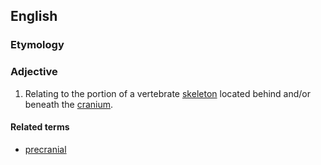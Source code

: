 ==English==

===Etymology===
{{prefix|post|cranial|lang=en}}

===Adjective===
{{en-adj|-}}

# {{context|anatomy|lang=en}} Relating to the portion of a vertebrate [[skeleton]] located behind and/or beneath the [[cranium]].

====Related terms====
* [[precranial]]